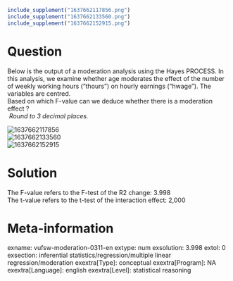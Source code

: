 ```r
include_supplement("1637662117856.png")
include_supplement("1637662133560.png")
include_supplement("1637662152915.png")
```

Question
========
Below is the output of a moderation analysis using the Hayes PROCESS. In
this analysis, we examine whether age moderates the effect of the number
of weekly working hours ("thours") on hourly earnings ("hwage"). The
variables are centred.  
Based on which F-value can we deduce whether there is a moderation
effect ?  
* Round to 3 decimal places.*  
  
<img src="1637662117856.png" class="fr-fic fr-dii tvcss_2"
alt="1637662117856" />  
<img src="1637662133560.png" class="fr-fic fr-dii tvcss_2"
alt="1637662133560" />  
<img src="1637662152915.png" class="fr-fic fr-dii tvcss_2"
alt="1637662152915" />


Solution
========





The F-value refers to the F-test of the R2 change: 3.998  
The t-value refers to the t-test of the interaction effect: 2,000





Meta-information
================
exname: vufsw-moderation-0311-en
extype: num
exsolution: 3.998
extol: 0
exsection: inferential statistics/regression/multiple linear regression/moderation
exextra[Type]: conceptual
exextra[Program]: NA
exextra[Language]: english
exextra[Level]: statistical reasoning

